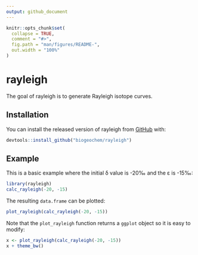 ```yaml
---
output: github_document
---
```


<!-- README.md is generated from README.Rmd. Please edit that file -->

```r
knitr::opts_chunk$set(
  collapse = TRUE,
  comment = "#>",
  fig.path = "man/figures/README-",
  out.width = "100%"
)
```
# rayleigh

The goal of rayleigh is to generate Rayleigh isotope curves.

## Installation

You can install the released version of rayleigh from [GitHub](https://github.com/biogeochem/rayleigh) with:

``` r
devtools::install_github("biogeochem/rayleigh")
```

## Example

This is a basic example where the initial δ value is -20‰ and the ε is -15‰:

```r
library(rayleigh)
calc_rayleigh(-20, -15)
```

The resulting `data.frame` can be plotted:

```r
plot_rayleigh(calc_rayleigh(-20, -15))
```

Note that the `plot_rayleigh` function returns a `ggplot` object so it is easy to modify:

```r
x <- plot_rayleigh(calc_rayleigh(-20, -15))
x + theme_bw()
```
